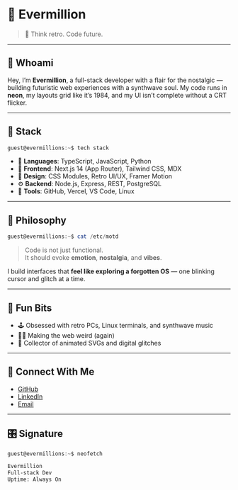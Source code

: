 # 👾 Evermillion

> 🧠 Think retro. Code future.

---

## 🪩 Whoami

Hey, I’m **Evermillion**, a full-stack developer with a flair for the nostalgic — building futuristic web experiences with a synthwave soul. My code runs in **neon**, my layouts grid like it’s 1984, and my UI isn’t complete without a CRT flicker.

---

## 🧰 Stack

```powershell
guest@evermillions:~$ tech stack
```

- 🧠 **Languages**: TypeScript, JavaScript, Python
- 🧱 **Frontend**: Next.js 14 (App Router), Tailwind CSS, MDX
- 🎨 **Design**: CSS Modules, Retro UI/UX, Framer Motion
- ⚙️ **Backend**: Node.js, Express, REST, PostgreSQL
- 🧪 **Tools**: GitHub, Vercel, VS Code, Linux

---

## 🧠 Philosophy

```powershell
guest@evermillions:~$ cat /etc/motd
```

> Code is not just functional.  
> It should evoke **emotion**, **nostalgia**, and **vibes**.

I build interfaces that **feel like exploring a forgotten OS** — one blinking cursor and glitch at a time.

---

## 🧬 Fun Bits

- 🕹️ Obsessed with retro PCs, Linux terminals, and synthwave music
- 🧑‍🚀 Making the web weird (again)
- 🌌 Collector of animated SVGs and digital glitches

---

## 📨 Connect With Me

- [GitHub](https://github.com/yourusername)
- [LinkedIn](https://linkedin.com/in/yourhandle)
- [Email](mailto:your@email.com)

---

## 🎛️ Signature

```powershell
guest@evermillions:~$ neofetch
```

```txt
Evermillion
Full-stack Dev
Uptime: Always On
```
